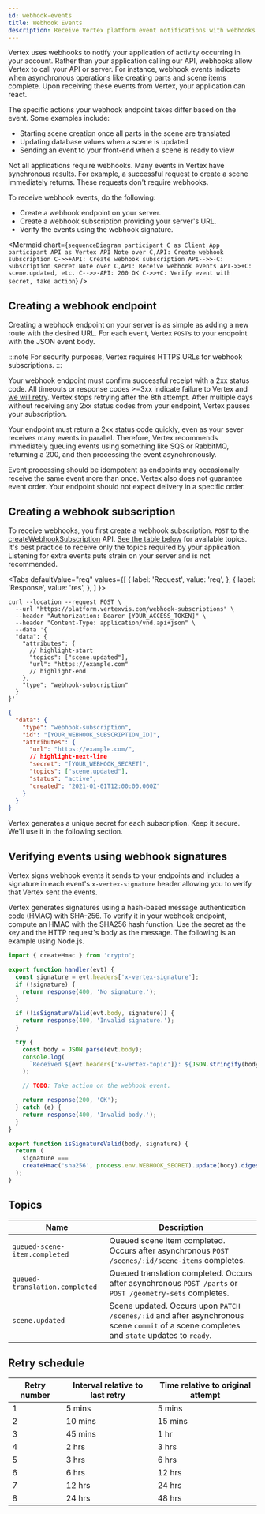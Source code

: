```yaml
---
id: webhook-events
title: Webhook Events
description: Receive Vertex platform event notifications with webhooks to automatically trigger actions in your application.
---
```



Vertex uses webhooks to notify your application of activity occurring in your account. Rather than your application calling our API, webhooks allow Vertex to call your API or server. For instance, webhook events indicate when asynchronous operations like creating parts and scene items complete. Upon receiving these events from Vertex, your application can react.

The specific actions your webhook endpoint takes differ based on the event. Some examples include:

- Starting scene creation once all parts in the scene are translated
- Updating database values when a scene is updated
- Sending an event to your front-end when a scene is ready to view

Not all applications require webhooks. Many events in Vertex have synchronous results. For example, a successful request to create a scene immediately returns. These requests don't require webhooks.

To receive webhook events, do the following:

- Create a webhook endpoint on your server.
- Create a webhook subscription providing your server's URL.
- Verify the events using the webhook signature.

<Mermaid
  chart={`
  sequenceDiagram
  participant C as Client App
  participant API as Vertex API
      Note over C,API: Create webhook subscription
      C->>+API: Create webhook subscription
      API-->>-C: Subscription secret
      Note over C,API: Receive webhook events
      API->>+C: scene.updated, etc.
      C-->>-API: 200 OK
      C->>+C: Verify event with secret, take action
`}
/>

## Creating a webhook endpoint

Creating a webhook endpoint on your server is as simple as adding a new route with the desired URL. For each event, Vertex `POST`s to your endpoint with the JSON event body.

:::note
For security purposes, Vertex requires HTTPS URLs for webhook subscriptions.
:::

Your webhook endpoint must confirm successful receipt with a 2xx status code. All timeouts or response codes >=3xx indicate failure to Vertex and [we will retry](#retry-schedule). Vertex stops retrying after the 8th attempt. After multiple days without receiving any 2xx status codes from your endpoint, Vertex pauses your subscription.

Your endpoint must return a 2xx status code quickly, even as your sever receives many events in parallel. Therefore, Vertex recommends immediately queuing events using something like SQS or RabbitMQ, returning a 200, and then processing the event asynchronously.

Event processing should be idempotent as endpoints may occasionally receive the same event more than once. Vertex also does not guarantee event order. Your endpoint should not expect delivery in a specific order.

## Creating a webhook subscription

To receive webhooks, you first create a webhook subscription. `POST` to the [createWebhookSubscription](https://docs.vertexvis.com/#27c642fc-6abd-4fea-851b-7f7b5cc476cb) API. [See the table below](#topics) for available topics. It's best practice to receive only the topics required by your application. Listening for extra events puts strain on your server and is not recommended.

<Tabs
  defaultValue="req"
  values={[
    { label: 'Request', value: 'req', },
    { label: 'Response', value: 'res', },
  ]
}>
<TabItem value="req">

```shell
curl --location --request POST \
  --url "https://platform.vertexvis.com/webhook-subscriptions" \
  --header "Authorization: Bearer [YOUR_ACCESS_TOKEN]" \
  --header "Content-Type: application/vnd.api+json" \
  --data '{
  "data": {
    "attributes": {
      // highlight-start
      "topics": ["scene.updated"],
      "url": "https://example.com"
      // highlight-end
    },
    "type": "webhook-subscription"
  }
}'
```

</TabItem>
<TabItem value="res">

```json
{
  "data": {
    "type": "webhook-subscription",
    "id": "[YOUR_WEBHOOK_SUBSCRIPTION_ID]",
    "attributes": {
      "url": "https://example.com/",
      // highlight-next-line
      "secret": "[YOUR_WEBHOOK_SECRET]",
      "topics": ["scene.updated"],
      "status": "active",
      "created": "2021-01-01T12:00:00.000Z"
    }
  }
}
```

</TabItem>
</Tabs>

Vertex generates a unique secret for each subscription. Keep it secure. We'll use it in the following section.

## Verifying events using webhook signatures

Vertex signs webhook events it sends to your endpoints and includes a signature in each event's `x-vertex-signature` header allowing you to verify that Vertex sent the events.

Vertex generates signatures using a hash-based message authentication code (HMAC) with SHA-256. To verify it in your webhook endpoint, compute an HMAC with the SHA256 hash function. Use the secret as the key and the HTTP request's body as the message. The following is an example using Node.js.

```js
import { createHmac } from 'crypto';

export function handler(evt) {
  const signature = evt.headers['x-vertex-signature'];
  if (!signature) {
    return response(400, 'No signature.');
  }

  if (!isSignatureValid(evt.body, signature)) {
    return response(400, 'Invalid signature.');
  }

  try {
    const body = JSON.parse(evt.body);
    console.log(
      `Received ${evt.headers['x-vertex-topic']}: ${JSON.stringify(body)}`
    );

    // TODO: Take action on the webhook event.

    return response(200, 'OK');
  } catch (e) {
    return response(400, 'Invalid body.');
  }
}

export function isSignatureValid(body, signature) {
  return (
    signature ===
    createHmac('sha256', process.env.WEBHOOK_SECRET).update(body).digest('hex')
  );
}
```

## Topics

| Name                           | Description                                                                                                                               |
| ------------------------------ | ----------------------------------------------------------------------------------------------------------------------------------------- |
| `queued-scene-item.completed`  | Queued scene item completed. Occurs after asynchronous `POST /scenes/:id/scene-items` completes.                                          |
| `queued-translation.completed` | Queued translation completed. Occurs after asynchronous `POST /parts` or `POST /geometry-sets` completes.                                 |
| `scene.updated`                | Scene updated. Occurs upon `PATCH /scenes/:id` and after asynchronous scene `commit` of a scene completes and `state` updates to `ready`. |

## Retry schedule

| Retry number | Interval relative to last retry | Time relative to original attempt |
| ------------ | ------------------------------- | --------------------------------- |
| 1            | 5 mins                          | 5 mins                            |
| 2            | 10 mins                         | 15 mins                           |
| 3            | 45 mins                         | 1 hr                              |
| 4            | 2 hrs                           | 3 hrs                             |
| 5            | 3 hrs                           | 6 hrs                             |
| 6            | 6 hrs                           | 12 hrs                            |
| 7            | 12 hrs                          | 24 hrs                            |
| 8            | 24 hrs                          | 48 hrs                            |
